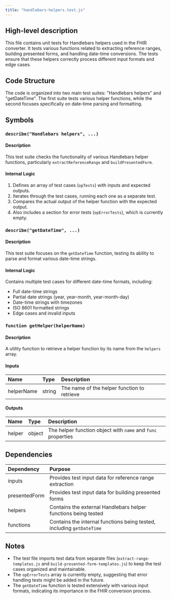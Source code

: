 ```yaml
---
title: "handlebars-helpers.test.js"
---
```


## High-level description
This file contains unit tests for Handlebars helpers used in the FHIR converter. It tests various functions related to extracting reference ranges, building presented forms, and handling date-time conversions. The tests ensure that these helpers correctly process different input formats and edge cases.

## Code Structure
The code is organized into two main test suites: "Handlebars helpers" and "getDateTime". The first suite tests various helper functions, while the second focuses specifically on date-time parsing and formatting.

## Symbols

### `describe("Handlebars helpers", ...)`
#### Description
This test suite checks the functionality of various Handlebars helper functions, particularly `extractReferenceRange` and `buildPresentedForm`.

#### Internal Logic
1. Defines an array of test cases (`opTests`) with inputs and expected outputs.
2. Iterates through the test cases, running each one as a separate test.
3. Compares the actual output of the helper function with the expected output.
4. Also includes a section for error tests (`opErrorTests`), which is currently empty.

### `describe("getDateTime", ...)`
#### Description
This test suite focuses on the `getDateTime` function, testing its ability to parse and format various date-time strings.

#### Internal Logic
Contains multiple test cases for different date-time formats, including:
- Full date-time strings
- Partial date strings (year, year-month, year-month-day)
- Date-time strings with timezones
- ISO 8601 formatted strings
- Edge cases and invalid inputs

### `function getHelper(helperName)`
#### Description
A utility function to retrieve a helper function by its name from the `helpers` array.

#### Inputs
| Name | Type | Description |
|:-----|:-----|:------------|
| helperName | string | The name of the helper function to retrieve |

#### Outputs
| Name | Type | Description |
|:-----|:-----|:------------|
| helper | object | The helper function object with `name` and `func` properties |

## Dependencies
| Dependency | Purpose |
|:-----------|:--------|
| inputs | Provides test input data for reference range extraction |
| presentedForm | Provides test input data for building presented forms |
| helpers | Contains the external Handlebars helper functions being tested |
| functions | Contains the internal functions being tested, including `getDateTime` |

## Notes
- The test file imports test data from separate files (`extract-range-templates.js` and `build-presented-form-templates.js`) to keep the test cases organized and maintainable.
- The `opErrorTests` array is currently empty, suggesting that error handling tests might be added in the future.
- The `getDateTime` function is tested extensively with various input formats, indicating its importance in the FHIR conversion process.